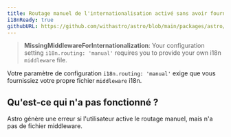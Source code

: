 ```yaml
---
title: Routage manuel de l'internationalisation activé sans avoir fourni de middleware.
i18nReady: true
githubURL: https://github.com/withastro/astro/blob/main/packages/astro/src/core/errors/errors-data.ts
---
```


> **MissingMiddlewareForInternationalization**: Your configuration setting `i18n.routing: 'manual'` requires you to provide your own i18n `middleware` file.

Votre paramètre de configuration `i18n.routing: 'manual'` exige que vous fournissiez votre propre fichier `middleware` i18n.

## Qu'est-ce qui n'a pas fonctionné ?
Astro génère une erreur si l'utilisateur active le routage manuel, mais n'a pas de fichier middleware.
